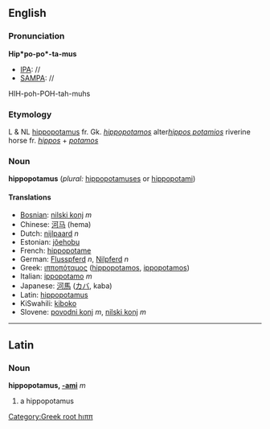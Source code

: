 ==English==
===Pronunciation===

'''Hip*po-po*-ta-mus'''
*[[IPA]]: //
*[[SAMPA]]: //
HIH-poh-POH-tah-muhs
===Etymology===

L & NL [[hippopotamus]] fr. Gk. ''[[hippopotamos]]'' alter''[[hippos potamios]]'' riverine horse fr. ''[[hippos]]'' + ''[[potamos]]''
===Noun===
'''hippopotamus''' (''plural:'' [[hippopotamuses]] or [[hippopotami]])

====Translations====
*[[Bosnian]]: [[nilski konj]] ''m''
*Chinese: [[河马]] (hema)
*Dutch: [[nijlpaard]] ''n''
*Estonian: [[jõehobu]]
*French: [[hippopotame]]
*German: [[Flusspferd]] ''n'', [[Nilpferd]] ''n''
*Greek: [[ιπποπόταμος]] ([[hippopotamos]], [[ippopotamos]])
*Italian: [[ippopotamo]] ''m''
*Japanese: [[河馬]] ([[カバ]], kaba)
*Latin: [[hippopotamus]]
*KiSwahili: [[kiboko]]
*Slovene: [[povodni konj]] ''m'', [[nilski konj]] ''m''
----

==Latin==
===Noun===
'''hippopotamus, [[Wiktionary Appendix:Latin second declension|-ami]]''' ''m''

#a hippopotamus

[[Category:Greek root hιππ]]
